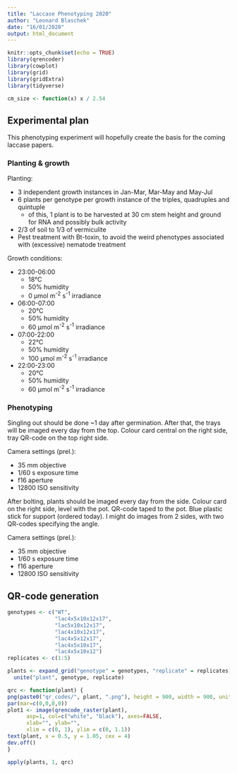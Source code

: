 ```yaml
---
title: "Laccase Phenotyping 2020"
author: "Leonard Blaschek"
date: "16/01/2020"
output: html_document
---
```


```r
knitr::opts_chunk$set(echo = TRUE)
library(qrencoder)
library(cowplot)
library(grid)
library(gridExtra)
library(tidyverse)

cm_size <- function(x) x / 2.54
```

## Experimental plan

This phenotyping experiment will hopefully create the basis for the coming laccase papers.

### Planting & growth

Planting:

* 3 independent growth instances in Jan-Mar, Mar-May and May-Jul
* 6 plants per genotype per growth instance of the triples, quadruples and quintuple 
  + of this, 1 plant is to be harvested at 30 cm stem height and ground for RNA and possibly bulk activity
* 2/3 of soil to 1/3 of vermiculite
* Pest treatment with Bt-toxin, to avoid the weird phenotypes associated with (excessive) nematode treatment

Growth conditions:

* 23:00-06:00
  + 18&deg;C
  + 50% humidity 
  + 0 µmol m^-2^ s^-1^ irradiance
* 06:00-07:00
  + 20&deg;C
  + 50% humidity 
  + 60 µmol m^-2^ s^-1^ irradiance
* 07:00-22:00
  + 22&deg;C
  + 50% humidity 
  + 100 µmol m^-2^ s^-1^ irradiance
* 22:00-23:00
  + 20&deg;C
  + 50% humidity 
  + 60 µmol m^-2^ s^-1^ irradiance
  

  
### Phenotyping

Singling out should be done ~1 day after germination. After that, the trays will be imaged every day from the top. Colour card central on the right side, tray QR-code on the top right side.

Camera settings (prel.):

* 35 mm objective
* 1/60 s exposure time
* f16 aperture
* 12800 ISO sensitivity

After bolting, plants should be imaged every day from the side. Colour card on the right side, level with the pot. QR-code taped to the pot. Blue plastic stick for support (ordered today). I might do images from 2 sides, with two QR-codes specifying the angle.

Camera settings (prel.):

* 35 mm objective
* 1/60 s exposure time
* f16 aperture
* 12800 ISO sensitivity


## QR-code generation

```r

genotypes <- c("WT", 
               "lac4x5x10x12x17", 
               "lac5x10x12x17",
               "lac4x10x12x17",
               "lac4x5x12x17",
               "lac4x5x10x17",
               "lac4x5x10x12")
replicates <- c(1:5)

plants <- expand_grid("genotype" = genotypes, "replicate" = replicates) %>%
  unite("plant", genotype, replicate)

qrc <- function(plant) {
png(paste0("qr_codes/", plant, ".png"), height = 900, width = 900, units = "px")
par(mar=c(0,0,0,0))
plot1 <- image(qrencode_raster(plant), 
      asp=1, col=c("white", "black"), axes=FALSE, 
      xlab="", ylab="",
      xlim = c(0, 1), ylim = c(0, 1.1))
text(plant, x = 0.5, y = 1.05, cex = 4)
dev.off()
}

apply(plants, 1, qrc)
  
```

